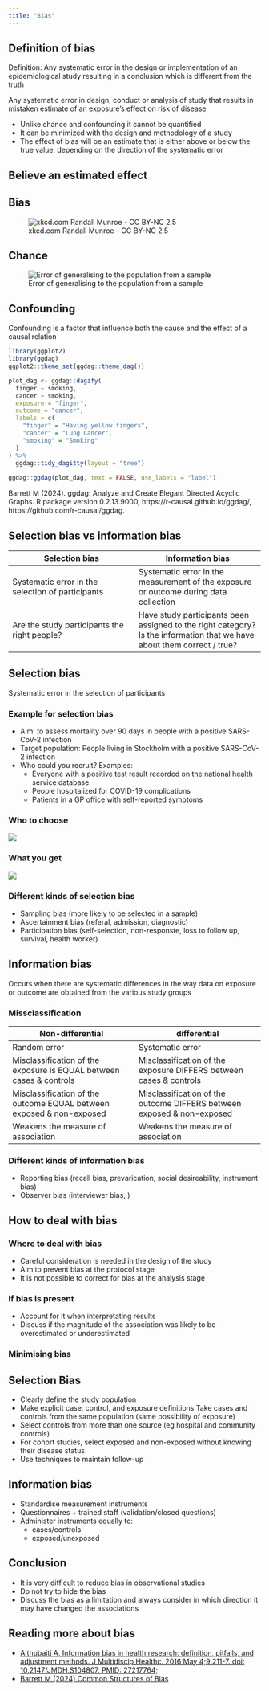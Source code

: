 ```yaml
---
title: "Bias"
---
```



## Definition of bias
Definition: Any systematic error in the design or implementation of an epidemiological study resulting in a conclusion which is different from the truth 

Any systematic error in design, conduct or analysis of study that results in mistaken estimate of an exposure’s effect on risk of disease

- Unlike chance and confounding it cannot be quantified
- It can be minimized with the design and methodology of a study
- The effect of bias will be an estimate that is either above or below the true value, depending on the direction of the systematic error

## Believe an estimated effect

::: {.panel-tabset}


## Bias
![xkcd.com Randall Munroe -  CC BY-NC 2.5](https://imgs.xkcd.com/comics/cohort_and_age_effects.png)

## Chance
![Error of generalising to the population from a sample](img/bias_sampling.png)

## Confounding
Confounding is a factor that influence both the cause and the effect of a causal relation 

```r
library(ggplot2)
library(ggdag)
ggplot2::theme_set(ggdag::theme_dag())

plot_dag <- ggdag::dagify(
  finger ~ smoking,
  cancer ~ smoking,
  exposure = "finger",
  outcome = "cancer",
  labels = c(
    "finger" = "Having yellow fingers",
    "cancer" = "Lung Cancer",
    "smoking" = "Smoking"
  )
) %>%
  ggdag::tidy_dagitty(layout = "tree")
 
ggdag::ggdag(plot_dag, text = FALSE, use_labels = "label")


```

Barrett M (2024). ggdag: Analyze and Create Elegant Directed Acyclic Graphs. R package version 0.2.13.9000, https://r-causal.github.io/ggdag/, https://github.com/r-causal/ggdag. 


:::

## Selection bias vs information bias

|Selection bias|Information bias|
|--|--|
|Systematic error in the selection of participants|Systematic error in the measurement of the exposure or outcome during data collection|
|Are the study participants the right people?|Have study participants been assigned to the right category? Is the information that we have about them correct / true?|

## Selection bias
Systematic error in the selection of participants


### Example for selection bias
- Aim: to assess mortality over 90 days in people with a positive SARS-CoV-2 infection
- Target population: People living in Stockholm with a positive SARS-CoV-2 infection 
- Who could you recruit? Examples:
   - Everyone with a positive test result recorded on the national health service database
   - People hospitalized for COVID-19 complications
   - Patients in a GP office with self-reported symptoms


::: {.panel-tabset}

### Who to choose
![](img/bias_selectionbias_example1a.png)

### What you get
![](img/bias_selectionbias_example1b.png)

:::


### Different kinds of selection bias
- Sampling bias (more likely to be selected in a sample)
- Ascertainment bias (referal, admission, diagnostic)
- Participation bias (self-selection, non-responste, loss to follow up, survival, health worker)



## Information bias
Occurs when there are systematic differences in the way data on exposure or outcome are obtained from the various study groups 

### Missclassification
|Non-differential|differential|
|---|---|
|Random error|Systematic error|
|Misclassification of the exposure is EQUAL between cases & controls|Misclassification of the exposure DIFFERS between cases & controls|
|Misclassification of the outcome EQUAL  between exposed & non-exposed|Misclassification of the outcome DIFFERS between exposed & non-exposed|
|Weakens the measure of association|Weakens the measure of association|

### Different kinds of information bias
- Reporting bias (recall bias, prevarication, social desireability, instrument bias)
- Observer bias (interviewer bias, )


## How to deal with bias

### Where to deal with bias
- Careful consideration is needed in the design of the study
- Aim to prevent bias at the protocol stage
- It is not possible to correct for bias at the analysis stage

### If bias is present
- Account for it when interpretating results
- Discuss if the magnitude of the association was likely to be overestimated or underestimated


### Minimising bias

::: {.panel-tabset}
## Selection Bias
- Clearly define the study population
- Make explicit case, control, and exposure definitions
Take cases and controls from the same population (same possibility of exposure)
- Select controls from more than one source (eg hospital and community controls)
- For cohort studies, select exposed and non-exposed without knowing their disease status
- Use techniques to maintain follow-up

## Information bias
- Standardise measurement instruments
- Questionnaires + trained staff (validation/closed questions)
- Administer instruments equally to:
	 - cases/controls
	 - exposed/unexposed 
::: 


## Conclusion
- It is very difficult to reduce bias in observational studies
- Do not try to hide the bias
- Discuss the bias as a limitation and always consider in which direction it may have changed the associations 


## Reading more about bias
- [Althubaiti A. Information bias in health research: definition, pitfalls, and adjustment methods. J Multidiscip Healthc. 2016 May 4;9:211-7. doi: 10.2147/JMDH.S104807. PMID: 27217764; ](https://www.ncbi.nlm.nih.gov/pmc/articles/PMC4862344/)
- [Barrett M (2024) Common Structures of Bias](https://r-causal.github.io/ggdag/articles/bias-structures.html)
